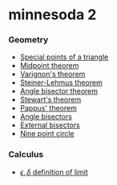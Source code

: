 # minnesoda 2

### Geometry

* [Special points of a triangle](/geometry/special-points-of-a-triangle)
* [Midpoint theorem](/geometry/midpoint-theorem)
* [Varignon's theorem](/geometry/varignon-theorem)
* [Steiner-Lehmus theorem](/geometry/steiner-lehmus-theorem)
* [Angle bisector theorem](/geometry/angle-bisector-theorem)
* [Stewart's theorem](/geometry/stewart-theorem)
* [Pappus' theorem](/geometry/pappus-theorem)
* [Angle bisectors](/geometry/angle-bisectors)
* [External bisectors](/geometry/external-bisectors)
* [Nine point circle](/geometry/nine-point-circle)

### Calculus

* [$\epsilon,\delta$ definition of limit](/calculus/epsilon-delta-definition-of-limit)
